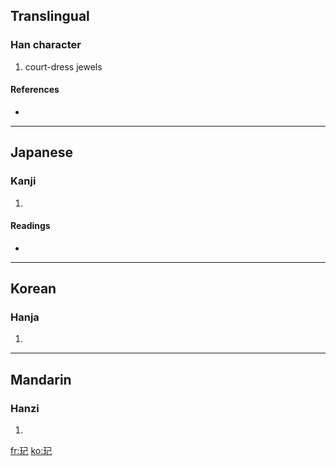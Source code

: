 ==Translingual==

===Han character===
{{Han char|rn=96|rad=玉|as=03|sn=7|four=|canj=一土尸山 (MGSU)}}

# court-dress jewels

====References====
* {{Han ref|kx=0727.251|dkj=20848|dj=1139.200|hdz=21102.150|uh=7398|ud=29592}}

----

==Japanese==

===Kanji===
{{ja-kanji|grade=|rs=玉03}}

# {{defn|Japanese}}

====Readings====
* {{ja-readings|on=[[き]] (ki)|kun=[[たま]] (tama)}}

----

==Korean==

===Hanja===
{{ko-hanja|hangeul=기|eumhun=|rv=gi|mr=ki|y=ki}}

# {{defn|Korean}}

----

==Mandarin==

===Hanzi===
{{cmn-hanzi|pin=[[jǐ]] ([[ji3]])|wg=chi<sup>3</sup>}}

# {{defn|Mandarin}}

[[fr:玘]]
[[ko:玘]]